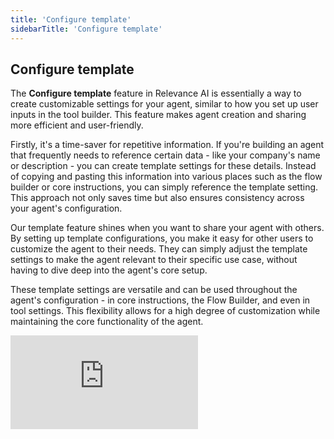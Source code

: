 ```yaml
---
title: 'Configure template'
sidebarTitle: 'Configure template'
---
```


## Configure template

The **Configure template** feature in Relevance AI is essentially a way to create customizable settings for your agent, similar to how you set up user inputs in the tool builder. This feature makes agent creation and sharing more efficient and user-friendly.

Firstly, it's a time-saver for repetitive information. If you're building an agent that frequently needs to reference certain data - like your company's name or description - you can create template settings for these details. Instead of copying and pasting this information into various places such as the flow builder or core instructions, you can simply reference the template setting. This approach not only saves time but also ensures consistency across your agent's configuration.

Our template feature shines when you want to share your agent with others. By setting up template configurations, you make it easy for other users to customize the agent to their needs. They can simply adjust the template settings to make the agent relevant to their specific use case, without having to dive deep into the agent's core setup.

These template settings are versatile and can be used throughout the agent's configuration - in core instructions, the Flow Builder, and even in tool settings. This flexibility allows for a high degree of customization while maintaining the core functionality of the agent.

<div
  style={{
    width: '100%',
    position: 'relative',
    paddingTop: '61.46%',
  }}>
  <iframe
    src="https://fast.wistia.com/embed/medias/det57nkdkj"
    frameBorder="0"
    style={{
      position: 'absolute',
      top: 0,left: 0, width: '100%', height: '100%',
      borderRadius: '10px',
    }}/>
</div>
